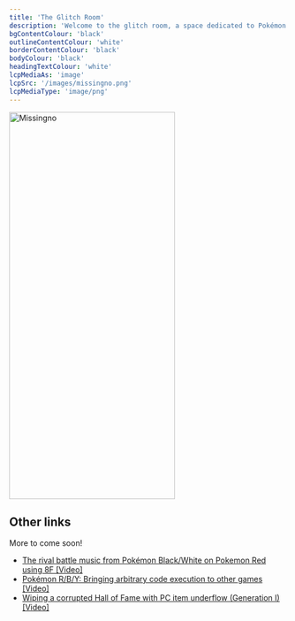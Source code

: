 ```yaml
---
title: 'The Glitch Room'
description: 'Welcome to the glitch room, a space dedicated to Pokémon glitches.'
bgContentColour: 'black'
outlineContentColour: 'white'
borderContentColour: 'black'
bodyColour: 'black'
headingTextColour: 'white'
lcpMediaAs: 'image'
lcpSrc: '/images/missingno.png'
lcpMediaType: 'image/png'
---
```



<div class="img-center"><img src={frontmatter.lcpSrc} alt="Missingno" width="300px" height="700px"/></div>

## Other links

More to come soon!

<RoomFilter query="glitch" />

* [The rival battle music from Pokémon Black/White on Pokemon Red using 8F [Video]](https://www.youtube.com/watch?v=bP00FPrvPRU)
* [Pokémon R/B/Y: Bringing arbitrary code execution to other games [Video]](https://www.youtube.com/watch?v=SL_Zuc0tlvo)
* [Wiping a corrupted Hall of Fame with PC item underflow (Generation I) [Video]](https://www.youtube.com/watch?v=WWHFN5FZl8Y)